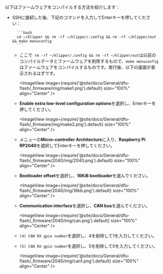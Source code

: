 以下はファームウェアをコンパイルする方法を紹介します：
* SSHに接続した後、下記のコマンドを入力してEnterキーを押してください：

        ```bash
        cd ~/klipper && rm -rf ~/klipper/.config && rm -rf ~/klipper/out && make menuconfig
        ```

    * ここで` rm -rf ~/klipper/.config && rm -rf ~/klipper/out`は以前のコンパイルデータとファームウェアを削除するもので、`make menuconfig`はファームウェアをコンパイルするものです。実行後、以下の画面が表示されるはずです。

        <ImageView image={require('@site/docs/General/dfu-flash/_firmware/img/make1.png').default} size="100%" align="Center" />

    * **Enable extra low-level configuration options**を選択し、Enterキーを押してください。

        <ImageView image={require('@site/docs/General/dfu-flash/_firmware/img/make2.png').default} size="100%" align="Center" />

    * メニューの**Micro-controller Architecture**に入り、**Raspberry Pi RP2040**を選択してEnterキーを押してください。

        <ImageView image={require('@site/docs/General/dfu-flash/_firmware/2040/img/2040.png').default} size="100%" align="Center" />

    * **Bootloader offset**を選択し、**16KiB bootloader**を選んでください。

        <ImageView image={require('@site/docs/General/dfu-flash/_firmware/2040/img/16kb.png').default} size="100%" align="Center" />

    * **Communication interface**を選択し、**CAN bus**を選んでください。

        <ImageView image={require('@site/docs/General/dfu-flash/_firmware/2040/img/can.png').default} size="100%" align="Center" />

    * `(4) CAN RX gpio number`を選択し、4を削除して1を入力してください。
    * `(5) CAN RX gpio number`を選択し、5を削除して0を入力してください。

        <ImageView image={require('@site/docs/General/dfu-flash/_firmware/2040/img/can1.png').default} size="100%" align="Center" />